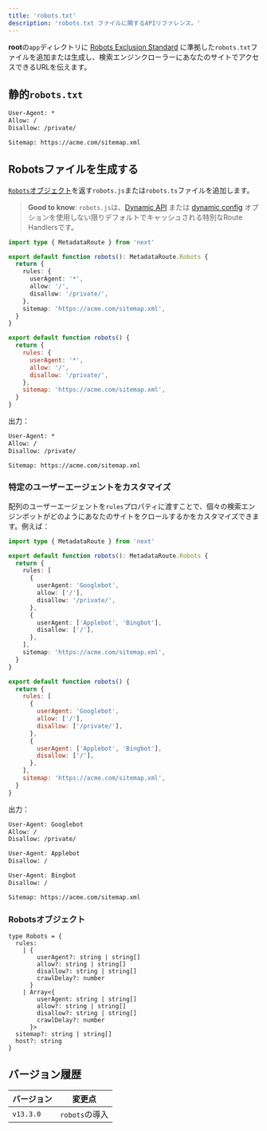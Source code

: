 ```yaml
---
title: 'robots.txt'
description: 'robots.txt ファイルに関するAPIリファレンス。'
---
```


**root**の`app`ディレクトリに [Robots Exclusion Standard](https://en.wikipedia.org/wiki/Robots.txt#Standard) に準拠した`robots.txt`ファイルを追加または生成し、検索エンジンクローラーにあなたのサイトでアクセスできるURLを伝えます。

## 静的`robots.txt`

```txt filename="app/robots.txt"
User-Agent: *
Allow: /
Disallow: /private/

Sitemap: https://acme.com/sitemap.xml
```

## Robotsファイルを生成する

[`Robots`オブジェクト](#robots-object)を返す`robots.js`または`robots.ts`ファイルを追加します。

> **Good to know**: `robots.js`は、[Dynamic API](/docs/app/building-your-application/caching#dynamic-apis) または [dynamic config](/docs/app/building-your-application/caching#segment-config-options) オプションを使用しない限りデフォルトでキャッシュされる特別なRoute Handlersです。

```ts filename="app/robots.ts" switcher
import type { MetadataRoute } from 'next'

export default function robots(): MetadataRoute.Robots {
  return {
    rules: {
      userAgent: '*',
      allow: '/',
      disallow: '/private/',
    },
    sitemap: 'https://acme.com/sitemap.xml',
  }
}
```

```js filename="app/robots.js" switcher
export default function robots() {
  return {
    rules: {
      userAgent: '*',
      allow: '/',
      disallow: '/private/',
    },
    sitemap: 'https://acme.com/sitemap.xml',
  }
}
```

出力：

```txt
User-Agent: *
Allow: /
Disallow: /private/

Sitemap: https://acme.com/sitemap.xml
```

### 特定のユーザーエージェントをカスタマイズ

配列のユーザーエージェントを`rules`プロパティに渡すことで、個々の検索エンジンボットがどのようにあなたのサイトをクロールするかをカスタマイズできます。例えば：

```ts filename="app/robots.ts" switcher
import type { MetadataRoute } from 'next'

export default function robots(): MetadataRoute.Robots {
  return {
    rules: [
      {
        userAgent: 'Googlebot',
        allow: ['/'],
        disallow: '/private/',
      },
      {
        userAgent: ['Applebot', 'Bingbot'],
        disallow: ['/'],
      },
    ],
    sitemap: 'https://acme.com/sitemap.xml',
  }
}
```

```js filename="app/robots.js" switcher
export default function robots() {
  return {
    rules: [
      {
        userAgent: 'Googlebot',
        allow: ['/'],
        disallow: ['/private/'],
      },
      {
        userAgent: ['Applebot', 'Bingbot'],
        disallow: ['/'],
      },
    ],
    sitemap: 'https://acme.com/sitemap.xml',
  }
}
```

出力：

```txt
User-Agent: Googlebot
Allow: /
Disallow: /private/

User-Agent: Applebot
Disallow: /

User-Agent: Bingbot
Disallow: /

Sitemap: https://acme.com/sitemap.xml
```

### Robotsオブジェクト

```tsx
type Robots = {
  rules:
    | {
        userAgent?: string | string[]
        allow?: string | string[]
        disallow?: string | string[]
        crawlDelay?: number
      }
    | Array<{
        userAgent: string | string[]
        allow?: string | string[]
        disallow?: string | string[]
        crawlDelay?: number
      }>
  sitemap?: string | string[]
  host?: string
}
```

## バージョン履歴

| バージョン   | 変更点                |
| --------- | -------------------- |
| `v13.3.0` | `robots`の導入       |